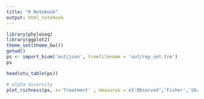 ```yaml
---
title: "R Notebook"
output: html_notebook
---
```

```r
library(phyloseq)
library(ggplot2)
theme_set(theme_bw())
getwd()
ps <- import_biom('out/json', treefilename = 'out/rep_set.tre')
ps
```
```r
head(otu_table(ps))
```

```r
# alpha diversity
plot_richness(ps, x='Treatment' , measures = c('Observed','Fisher','Shannon'), color = 'Treatment')
```

